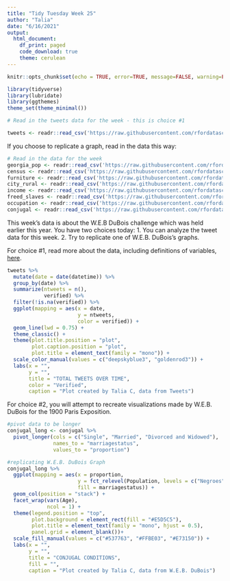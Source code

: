 ```yaml
---
title: "Tidy Tuesday Week 25"
author: "Talia"
date: "6/16/2021"
output: 
  html_document:
    df_print: paged
    code_download: true
    theme: cerulean
---
```


```r
knitr::opts_chunk$set(echo = TRUE, error=TRUE, message=FALSE, warning=FALSE)
```

```r
library(tidyverse)     
library(lubridate)     
library(ggthemes)    
theme_set(theme_minimal()) 
```

```r
# Read in the tweets data for the week - this is choice #1

tweets <- readr::read_csv('https://raw.githubusercontent.com/rfordatascience/tidytuesday/master/data/2021/2021-06-15/tweets.csv')
```

If you choose to replicate a graph, read in the data this way:

```r
# Read in the data for the week
georgia_pop <- readr::read_csv('https://raw.githubusercontent.com/rfordatascience/tidytuesday/master/data/2021/2021-02-16/georgia_pop.csv')
census <- readr::read_csv('https://raw.githubusercontent.com/rfordatascience/tidytuesday/master/data/2021/2021-02-16/census.csv')
furniture <- readr::read_csv('https://raw.githubusercontent.com/rfordatascience/tidytuesday/master/data/2021/2021-02-16/furniture.csv')
city_rural <- readr::read_csv('https://raw.githubusercontent.com/rfordatascience/tidytuesday/master/data/2021/2021-02-16/city_rural.csv')
income <- readr::read_csv('https://raw.githubusercontent.com/rfordatascience/tidytuesday/master/data/2021/2021-02-16/income.csv')
freed_slaves <- readr::read_csv('https://raw.githubusercontent.com/rfordatascience/tidytuesday/master/data/2021/2021-02-16/freed_slaves.csv')
occupation <- readr::read_csv('https://raw.githubusercontent.com/rfordatascience/tidytuesday/master/data/2021/2021-02-16/occupation.csv')
conjugal <- readr::read_csv('https://raw.githubusercontent.com/rfordatascience/tidytuesday/master/data/2021/2021-02-16/conjugal.csv')
```

This week's data is about the W.E.B DuBois challenge which was held earlier this year. You have two choices today: 1. You can analyze the tweet data for this week. 2. Try to replicate one of W.E.B. DuBois's graphs. 

For choice #1, read more about the data, including definitions of variables, [here](https://github.com/rfordatascience/tidytuesday/blob/master/data/2021/2021-06-15/readme.md). 

```r
tweets %>% 
  mutate(date = date(datetime)) %>%
  group_by(date) %>% 
  summarize(ntweets = n(),
            verified) %>% 
  filter(!is.na(verified)) %>% 
  ggplot(mapping = aes(x = date,
                       y = ntweets,
                       color = verified)) + 
  geom_line(lwd = 0.75) + 
  theme_classic() +
  theme(plot.title.position = "plot",
        plot.caption.position = "plot",
        plot.title = element_text(family = "mono")) +
  scale_color_manual(values = c("deepskyblue3", "goldenrod3")) +
  labs(x = "", 
       y = "", 
       title = "TOTAL TWEETS OVER TIME",
       color = "Verified",
       caption = "Plot created by Talia C, data from Tweets")
```

For choice #2, you will attempt to recreate visualizations made by W.E.B. DuBois for the 1900 Paris Exposition.

```r
#pivot data to be longer 
conjugal_long <- conjugal %>% 
  pivot_longer(cols = c("Single", "Married", "Divorced and Widowed"),
               names_to = "marriagestatus",
               values_to = "proportion")

#replicating W.E.B. DuBois Graph
conjugal_long %>% 
  ggplot(mapping = aes(x = proportion,
                       y = fct_relevel(Population, levels = c("Negroes", "Germany")), 
                       fill = marriagestatus)) +
  geom_col(position = "stack") + 
  facet_wrap(vars(Age), 
             ncol = 1) + 
  theme(legend.position = "top",
        plot.background = element_rect(fill = "#E5D5C5"),
        plot.title = element_text(family = "mono", hjust = 0.5),
        panel.grid = element_blank())+
  scale_fill_manual(values = c("#537763", "#FFBE03", "#E73150")) +
  labs(x = "", 
       y = "", 
       title = "CONJUGAL CONDITIONS",
       fill = "",
       caption = "Plot created by Talia C, data from W.E.B. DuBois")
```
